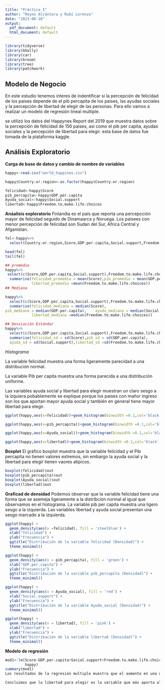 ---
title: "Práctica I"
author: "Reyno Alcántara y Rubí Lorenzo"
date: "2023-08-18"
output:
  pdf_document: default
  html_document: default
---

```{r setup, include=FALSE}
library(tidyverse)
library(GGally)
library(car)
library(broom)
library(tree)
library(patchwork)
```

## Modelo de Negocio
En este estudio tenemos interes de indentificar si la percepción de 
felicidad de los paises depende de el pib percapita de los paises, 
las ayudas sociales y la percepción de libertad de elegir de las personas. 
Para ello vamos a realizar un modelo de  regresión lineal multiple.

se utilizó los datos del Happynes Report del 2019 que muestra datos sobre la percepción de felicidad de 156 paises, asi como el pib per capita, ayudas sociales y la percepción de libertad para elegir. esta base de datos fue  tomada de la plataforma kaggle.

## Análisis Exploratorio

**Carga de base de datos  y cambio de nombre de variables**
```{r}

happy<-read.csv("world_happines.csv")

happy$Country.or.region<-as.factor(happy$Country.or.region)

felicidad<-happy$Score
pib_percapita<-happy$GDP.per.capita
Ayuda_social<-happy$Social.support
libertad<-happy$Freedom.to.make.life.choices
```
**Anáalisis exploratorio**
Finlandia es el país que reporta una percepcción mayor de felicidad seguido de Dinamaarca y Noruega. Los paisees con menor percepción de felicidad son Sudan del Sur, Africa Central y Afganistan.

```{r}
fel<-happy%>%
  select(Country.or.region,Score,GDP.per.capita,Social.support,Freedom.to.make.life.choices)

head(fel)
tail(fel)
```
```{r}
## promedio
happy%>%
 select(c(Score,GDP.per.capita,Social.support),Freedom.to.make.life.choices)%>%
  summarise(felicidad_promedio = mean(Score),pib_promedio = mean(GDP.per.capita), ayuda_promedio = mean(Social.support), 
            libertad_promedio =mean(Freedom.to.make.life.choices))
## Mediana

happy%>%
  select(c(Score,GDP.per.capita,Social.support),Freedom.to.make.life.choices)%>%
  summarise(felicidad_mediana = median(Score),
pib_mediana = median(GDP.per.capita),    ayuda_mediana = median(Social.support), 
            libertad_mediana =median(Freedom.to.make.life.choices))

## Desviación Estándar
happy%>%
  select(c(Score,GDP.per.capita,Social.support),Freedom.to.make.life.choices)%>%
  summarise(felicidad_sd = sd(Score),pib_sd = sd(GDP.per.capita),
  ayuda_sd = sd(Social.support),libertad_sd =sd(Freedom.to.make.life.choices))
```
*Histograma*

La variable felicidad muestra una forma ligeramente parecidad a una distribución normal.

La variable Pib per capita muestra una forma parecida a una distribución uniforme.

Las variables ayuda social y libertad para elegir muestran un claro sesgo a la izquiera.pobablemente se explique porque los paises con mañor ingreso son los que aportan mayor ayuda social y también en general tiene mayor libertad para elegir.

```{r}
ggplot(happy,aes(x=felicidad))+geom_histogram(binwidth =0.1,col='black',fill='blue',alpha=0.4)

ggplot(happy,aes(x=pib_percapita))+geom_histogram(binwidth =0.1,col='black',fill='blue',alpha=0.4)

ggplot(happy,aes(x=Ayuda_social))+geom_histogram(binwidth =0.1,col='black',fill='blue',alpha=0.4)

ggplot(happy,aes(x=libertad))+geom_histogram(binwidth =0.1,col='black',fill='blue',alpha=0.4)
```
**Boxplot**
El gráfico boxplot  muestra que la variable felicidad y el Pib percapita no tienen valores extremos, sin embargo la ayuda social y la libertad para elegir tienen vaores atipicos.
```{r}
boxplot(felicidad)$out
boxplot(pib_percapita)$out
boxplot(Ayuda_social)$out
boxplot(libertad)$out
```
**Graficad de densidad**
Podemos observar que la variable felicidad tiene una forma que se asemeja ligeramente a la distribción normal al igual que observamos en el histograma.
La variable pib per capita muestra una ligero sesgo a la izquierda.
Las variables libertad y ayuda social presentan una sesgo marcado a la izquierda.
```{r}
ggplot(happy) + 
  geom_density(aes(x =felicidad), fill = 'steelblue') + 
  xlab("felicidad") + 
  ylab("Frecuencia") + 
  ggtitle("Distribución de la variable felicidad (Densidad)") +
  theme_minimal()

ggplot(happy) + 
  geom_density(aes(x = pib_percapita), fill = 'green') + 
  xlab("GDP.per.capita") + 
  ylab("Frecuencia") + 
  ggtitle("Distribución de la variable pib_percapita (Densidad)") +
  theme_minimal()

ggplot(happy) + 
  geom_density(aes(x = Ayuda_social), fill = 'red') + 
  xlab("Social.support") + 
  ylab("Frecuencia") + 
  ggtitle("Distribución de la variable Ayuda_social (Densidad)") +
  theme_minimal()

ggplot(happy) + 
  geom_density(aes(x = libertad), fill = 'pink') + 
  xlab("libertad") + 
  ylab("Frecuencia") + 
  ggtitle("Distribución de la variable libertad (Densidad)") +
  theme_minimal()
```
**Modelo de regresión**
```{r}
mod1<-lm(Score~GDP.per.capita+Social.support+Freedom.to.make.life.choices,
         happy)
summary(mod1)
Los resultados de la regresión multiple muestra que el aumento en una unidad del pib per capita la percepción de felicidad aumenta en 1.2 unidades. Cuándo la ayuda social aumenta en una unidad la percepccion de felicidad aumenta en 1.18 unidades. Cuando la libertad de elegir aumenta en una unidad la percepción de felicidad aumenta en 1.9 unidades.

Concluimos que la libertad para elegir es la variable que más aporta al incremento de la percepcción de felicidad en los paises.
```


